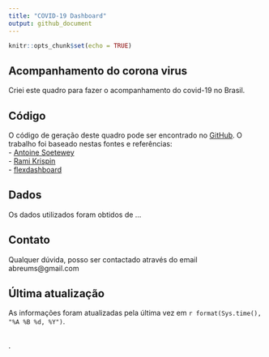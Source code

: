```yaml
---
title: "COVID-19 Dashboard"
output: github_document
---
```


```r
knitr::opts_chunk$set(echo = TRUE)
```

## Acompanhamento do corona virus

Criei este quadro para fazer o acompanhamento do covid-19 no Brasil.

## Código

O código de geração deste quadro pode ser encontrado no [GitHub](https://github.com/abreums/covid-19_dashboard).
O trabalho foi baseado nestas fontes e referências:     
- [Antoine Soetewey](https://github.com/AntoineSoetewey/coronavirus_dashboard)     
- [Rami Krispin](https://github.com/RamiKrispin/coronavirus_dashboard)    
- [flexdashboard](https://rmarkdown.rstudio.com/flexdashboard/)    



## Dados

Os dados utilizados foram obtidos de ...

## Contato

Qualquer dúvida, posso ser contactado através do email abreums@gmail.com

## Última atualização

As informações foram atualizadas pela última vez em `r format(Sys.time(), "%A %B %d, %Y")`.

<br>
.
